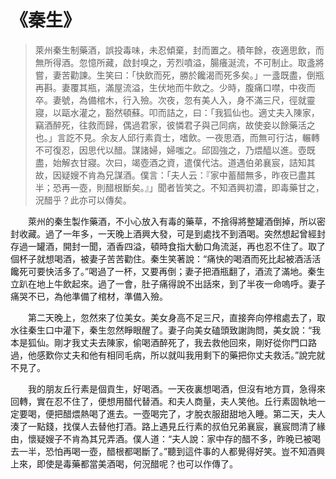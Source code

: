 # 《秦生》

> 萊州秦生制藥酒，誤投毒味，未忍傾棄，封而置之。積年餘，夜適思飲，而無所得酒。忽憶所藏，啟封嗅之，芳烈噴溢，腸癢涎流，不可制止。取盞將嘗，妻苦勸諫。生笑曰：「快飲而死，勝於饞渴而死多矣。」一盞既盡，倒瓶再斟。妻覆其瓶，滿屋流溢，生伏地而牛飲之。少時，腹痛口噤，中夜而卒。妻號，為備棺木，行入殮。次夜，忽有美人入，身不滿三尺，徑就靈寢，以甌水灌之，豁然頓蘇。叩而詰之，曰：「我狐仙也。適丈夫入陳家，竊酒醉死，往救而歸，偶過君家，彼憐君子與己同病，故使妾以餘藥活之也。」言訖不見。余友人邱行素貢士，嗜飲。一夜思酒，而無可行沽，輾轉不可復忍，因思代以醋。謀諸婦，婦嗤之。邱固強之，乃煨醯以進。壺既盡，始解衣甘寢。次曰，竭壺酒之資，遣僕代沽。道遇伯弟襄宸，詰知其故，因疑嫂不肯為兄謀酒。僕言：「夫人云：『家中蓄醋無多，昨夜已盡其半；恐再一壺，則醋根斷矣。』」聞者皆笑之。不知酒興初濃，即毒藥甘之，況醋乎？此亦可以傳矣。

&emsp;&emsp;萊州的秦生製作藥酒，不小心放入有毒的藥草，不捨得將整罐酒倒掉，所以密封收藏。過了一年多，一天晚上酒興大發，可是到處找不到酒喝。突然想起曾經封存過一罐酒，開封一聞，酒香四溢，頓時食指大動口角流涎，再也忍不住了。取了個杯子就想喝酒，被妻子苦苦勸住。秦生笑著說：“痛快的喝酒而死比起被酒活活饞死可要快活多了。”喝過了一杯，又要再倒；妻子把酒瓶翻了，酒流了滿地。秦生立趴在地上牛飲起來。過了一會，肚子痛得說不出話來，到了半夜一命嗚呼。妻子痛哭不已，為他準備了棺材，準備入殮。

&emsp;&emsp;第二天晚上，忽然來了位美女。美女身高不足三尺，直接奔向停棺處去了，取水往秦生口中灌下，秦生忽然睜眼醒了。妻子向美女磕頭致謝詢問，美女說：“我本是狐仙。剛才我丈夫去陳家，偷喝酒醉死了，我去救他回來，剛好從你門口路過，他感歎你丈夫和他有相同毛病，所以就叫我用剩下的藥把你丈夫救活。”說完就不見了。

&emsp;&emsp;我的朋友丘行素是個貢生，好喝酒。一天夜裏想喝酒，但沒有地方買，急得來回轉，實在忍不住了，便想用醋代替酒。和夫人商量，夫人笑他。丘行素固執地一定要喝，便把醋煨熱喝了進去。一壺喝完了，才脫衣服甜甜地入睡。第二天，夫人湊了一點錢，找僕人去替他打酒。路上遇見丘行素的叔伯兄弟襄宸，襄宸問清了緣由，懷疑嫂子不肯為其兄弄酒。僕人道：“夫人說：家中存的醋不多，昨晚已被喝去一半，恐怕再喝一壺，醋根都喝斷了。”聽到這件事的人都覺得好笑。豈不知酒興上來，即使是毒藥都當美酒喝，何況醋呢？也可以作傳了。
